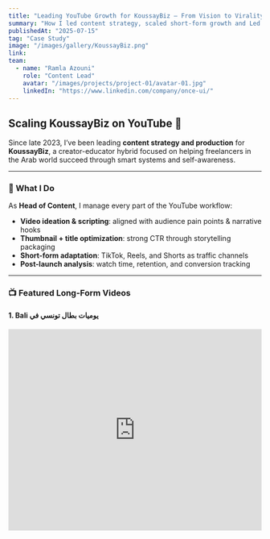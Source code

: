 ```yaml
---
title: "Leading YouTube Growth for KoussayBiz — From Vision to Virality"
summary: "How I led content strategy, scaled short-form growth and Led Long-form YouTube Growth ."
publishedAt: "2025-07-15"
tag: "Case Study"
image: "/images/gallery/KoussayBiz.png"
link:
team:
  - name: "Ramla Azouni"
    role: "Content Lead"
    avatar: "/images/projects/project-01/avatar-01.jpg"
    linkedIn: "https://www.linkedin.com/company/once-ui/"
---
```


## Scaling KoussayBiz on YouTube 🎯

Since late 2023, I’ve been leading **content strategy and production** for **KoussayBiz**, a creator-educator hybrid focused on helping freelancers in the Arab world succeed through smart systems and self-awareness.

---

### 🚀 What I Do

As **Head of Content**, I manage every part of the YouTube workflow:

- **Video ideation & scripting**: aligned with audience pain points & narrative hooks
- **Thumbnail + title optimization**: strong CTR through storytelling packaging
- **Short-form adaptation**: TikTok, Reels, and Shorts as traffic channels
- **Post-launch analysis**: watch time, retention, and conversion tracking

---

### 📺 Featured Long-Form Videos

#### 1. Bali يوميات بطال تونسي في

<iframe
  width="100%"
  height="400"
  src="https://www.youtube.com/embed/lyO7YJtqg9s?si=6xw2-xWxzX4VGUoz"
  title="Bali يوميات بطال تونسي في "
  frameBorder="0"
  allow="accelerometer; autoplay; clipboard-write; encrypted-media; gyroscope; picture-in-picture"
  allowFullScreen
/>

#### 2. مسمار في حيط: علاش خدمتك بش تخليك فقير؟

<iframe
  width="100%"
  height="400"
  src="https://www.youtube.com/embed/9SNv3dNA-44?si=M6JuPMzeNn8j1-Cj"
  title="You Don't Need a Niche"
  frameBorder="0"
  allow="accelerometer; autoplay; clipboard-write; encrypted-media; gyroscope; picture-in-picture"
  allowFullScreen
/>

#### 3. عادات تدمرلك في حياتك

<iframe
  width="100%"
  height="400"
  src="https://www.youtube.com/embed/AlwelkRXcq8?si=RYDASGegCDfnShmC"
  title="5 عادات تدمرلك في حياتك"
  frameBorder="0"
  allow="accelerometer; autoplay; clipboard-write; encrypted-media; gyroscope; picture-in-picture"
  allowFullScreen
/>
---

### 📊 Impact So Far

- 📈 **41K subscribers** and growing
- ⏱️ Average **watch time of 3-4 minutes**
- 🧩 15% **conversion rate** in the first week of launching **Freelancer Academy**, driven by short-form storytelling
- 🎯 Shorts hitting **100K–500K views**, optimized using first-frame hook strategies and emotion mapping

### 🧠 The Bigger Picture

KoussayBiz isn’t just content — it’s a movement. Every script, hook, and edit is designed to balance **education, empathy, and execution**. My role is to make sure the message hits, the brand grows, and every freelancer feels seen.

---

_Want a behind-the-scenes breakdown or access to campaign results? [DM me on LinkedIn](https://www.linkedin.com/in/raamlaa)._
